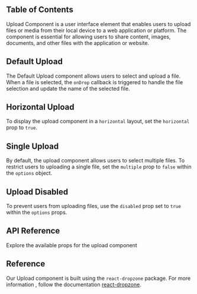 

## Table of Contents

Upload Component is a user interface element that enables users to upload files or media from their local device to a web application or platform. The component is essential for allowing users to share content, images, documents, and other files with the application or website.

## Default Upload

The Default Upload component allows users to select and upload a file. When a file is selected, the `onDrop` callback is triggered to handle the file selection and update the name of the selected file.

<CodePreview github="Upload" code={DefaultUploadCode}>
  <DefaultUpload />
</CodePreview>

## Horizontal Upload

To display the upload component in a `horizontal` layout, set the `horizontal` prop to `true`.

<CodePreview github="Upload" code={HorizontalUploadCode}>
  <HorizontalUpload />
</CodePreview>

## Single Upload

By default, the upload component allows users to select multiple files. To restrict users to uploading a single file, set the `multiple` prop to `false` within the `options` object.

<CodePreview github="Upload" code={SingleUploadCode}>
  <SingleUpload />
</CodePreview>

## Upload Disabled

To prevent users from uploading files, use the `disabled` prop set to `true` within the `options` props.

<CodePreview github="Upload" code={DisabledUploadCode}>
  <DisabledUpload />
</CodePreview>

## API Reference

Explore the available props for the upload component

<ComponentApi data={uploadApiData} />

## Reference

Our Upload component is built using the `react-dropzone` package. For more information , follow the documentation [react-dropzone](https://react-dropzone.js.org).
